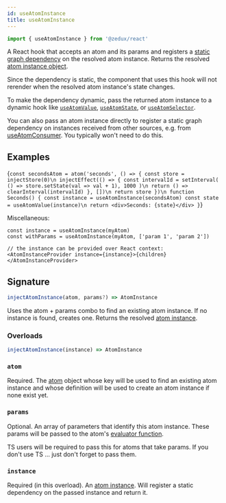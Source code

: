 ```yaml
---
id: useAtomInstance
title: useAtomInstance
---
```



```ts
import { useAtomInstance } from '@zedux/react'
```

A React hook that accepts an atom and its params and registers a [static graph dependency](../glossary#static-graph-dependency) on the resolved atom instance. Returns the resolved [atom instance object](../classes/AtomInstance).

Since the dependency is static, the component that uses this hook will not rerender when the resolved atom instance's state changes.

To make the dependency dynamic, pass the returned atom instance to a dynamic hook like [`useAtomValue`](useAtomValue), [`useAtomState`](useAtomState), or [`useAtomSelector`](useAtomSelector).

You can also pass an atom instance directly to register a static graph dependency on instances received from other sources, e.g. from [useAtomConsumer](useAtomConsumer). You typically won't need to do this.

## Examples

<LiveEditor resultVar="Seconds">{`
const secondsAtom = atom('seconds', () => {
  const store = injectStore(0)\n
  injectEffect(() => {
    const intervalId = setInterval(
      () => store.setState(val => val + 1),
      1000
    )\n
    return () => clearInterval(intervalId)
  }, [])\n
  return store
})\n
function Seconds() {
  const instance = useAtomInstance(secondsAtom)
  const state = useAtomValue(instance)\n
  return <div>Seconds: {state}</div>
}
`}</LiveEditor>

Miscellaneous:

```tsx
const instance = useAtomInstance(myAtom)
const withParams = useAtomInstance(myAtom, ['param 1', 'param 2'])

// the instance can be provided over React context:
<AtomInstanceProvider instance={instance}>{children}</AtomInstanceProvider>
```

## Signature

```ts
injectAtomInstance(atom, params?) => AtomInstance
```

Uses the atom + params combo to find an existing atom instance. If no instance is found, creates one. Returns the resolved [atom instance](../classes/AtomInstanceBase).

### Overloads

```ts
injectAtomInstance(instance) => AtomInstance
```

### `atom`

Required. The [atom](Atom) object whose key will be used to find an existing atom instance and whose definition will be used to create an atom instance if none exist yet.

### `params`

Optional. An array of parameters that identify this atom instance. These params will be passed to the atom's [evaluator function](../glossary#evaluator).

TS users will be required to pass this for atoms that take params. If you don't use TS ... just don't forget to pass them.

### `instance`

Required (in this overload). An [atom instance](../classes/AtomInstanceBase). Will register a static dependency on the passed instance and return it.
